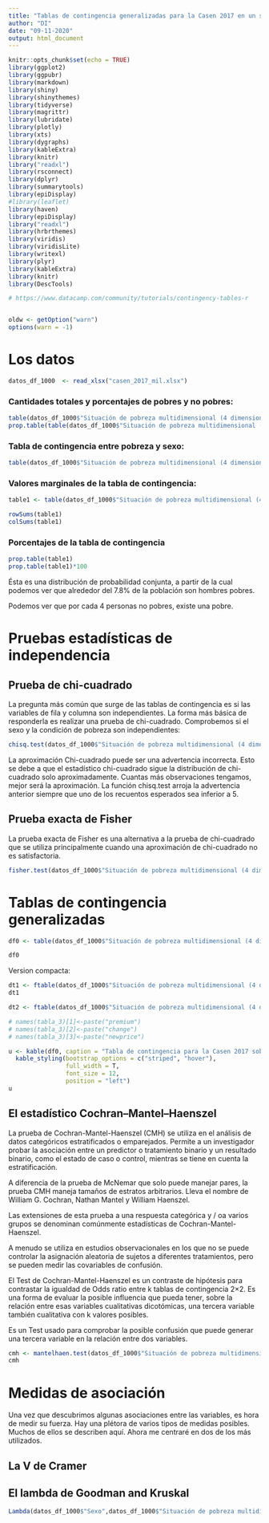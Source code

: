 ```yaml
---
title: "Tablas de contingencia generalizadas para la Casen 2017 en un subset de 1000 registros."
author: "DI"
date: "09-11-2020"
output: html_document
---
```


```r
knitr::opts_chunk$set(echo = TRUE)
library(ggplot2)
library(ggpubr)
library(markdown)
library(shiny)
library(shinythemes)
library(tidyverse)
library(magrittr)
library(lubridate)
library(plotly)
library(xts)
library(dygraphs)
library(kableExtra)
library(knitr)
library("readxl")
library(rsconnect)
library(dplyr)
library(summarytools)
library(epiDisplay)
#library(leaflet)
library(haven)
library(epiDisplay)
library("readxl")
library(hrbrthemes)
library(viridis)
library(viridisLite)
library(writexl)
library(plyr)
library(kableExtra)
library(knitr)
library(DescTools)

# https://www.datacamp.com/community/tutorials/contingency-tables-r


oldw <- getOption("warn")
options(warn = -1)
```


# Los datos

```r
datos_df_1000  <- read_xlsx("casen_2017_mil.xlsx")
```

### Cantidades totales y porcentajes de pobres y no pobres:

```r

table(datos_df_1000$"Situación de pobreza multidimensional (4 dimensiones)")
prop.table(table(datos_df_1000$"Situación de pobreza multidimensional (4 dimensiones)"))
```
### Tabla de contingencia entre pobreza y sexo:

```r
table(datos_df_1000$"Situación de pobreza multidimensional (4 dimensiones)", datos_df_1000$"Sexo")
```

### Valores marginales de la tabla de contingencia:

```r
table1 <- table(datos_df_1000$"Situación de pobreza multidimensional (4 dimensiones)", datos_df_1000$"Sexo")

rowSums(table1)
colSums(table1)
```
### Porcentajes de la tabla de contingencia

```r

prop.table(table1)
prop.table(table1)*100


```
Ésta es una distribución de probabilidad conjunta, a partir de la cual podemos ver que alrededor del 7.8% de la población son hombres pobres.

Podemos ver que por cada 4 personas no pobres, existe una pobre.

# Pruebas estadísticas de independencia

## Prueba de chi-cuadrado

La pregunta más común que surge de las tablas de contingencia es si las variables de fila y columna son independientes. La forma más básica de responderla es realizar una prueba de chi-cuadrado. Comprobemos si el sexo y la condición de pobreza son independientes:

```r
chisq.test(datos_df_1000$"Situación de pobreza multidimensional (4 dimensiones)", datos_df_1000$"Sexo")
```


La aproximación Chi-cuadrado puede ser una advertencia incorrecta. Esto se debe a que el estadístico chi-cuadrado sigue la distribución de chi-cuadrado solo aproximadamente. Cuantas más observaciones tengamos, mejor será la aproximación. La función chisq.test arroja la advertencia anterior siempre que uno de los recuentos esperados sea inferior a 5.

## Prueba exacta de Fisher

La prueba exacta de Fisher es una alternativa a la prueba de chi-cuadrado que se utiliza principalmente cuando una aproximación de chi-cuadrado no es satisfactoria. 

```r
fisher.test(datos_df_1000$"Situación de pobreza multidimensional (4 dimensiones)", datos_df_1000$"Sexo")
```



# Tablas de contingencia generalizadas


```r
df0 <- table(datos_df_1000$"Situación de pobreza multidimensional (4 dimensiones)", datos_df_1000$"Sexo", datos_df_1000$"Estado civil")

df0 
```






Version compacta:

```r
dt1 <- ftable(datos_df_1000$"Situación de pobreza multidimensional (4 dimensiones)", datos_df_1000$"Sexo", datos_df_1000$"Estado civil")
dt1
```

```r
dt2 <- ftable(datos_df_1000$"Situación de pobreza multidimensional (4 dimensiones)", datos_df_1000$"Sexo", datos_df_1000$"Estado civil")
```




```r
# names(tabla_3)[1]<-paste("premium")
# names(tabla_3)[2]<-paste("change")
# names(tabla_3)[3]<-paste("newprice") 
```



```r
u <- kable(df0, caption = "Tabla de contingencia para la Casen 2017 sobre tres variables: sexo, estado civil y situación de pobreza.", font_size = 16, col.names = c("Situación socioeconómica","Sexo","Estado civil","Frecuencia")) %>%
  kable_styling(bootstrap_options = c("striped", "hover"),
                full_width = T,
                font_size = 12,
                position = "left") 
u
```


## El estadístico Cochran–Mantel–Haenszel

La prueba de Cochran-Mantel-Haenszel (CMH) se utiliza en el análisis de datos categóricos estratificados o emparejados. Permite a un investigador probar la asociación entre un predictor o tratamiento binario y un resultado binario, como el estado de caso o control, mientras se tiene en cuenta la estratificación. 

A diferencia de la prueba de McNemar que solo puede manejar pares, la prueba CMH maneja tamaños de estratos arbitrarios. Lleva el nombre de William G. Cochran, Nathan Mantel y William Haenszel. 

Las extensiones de esta prueba a una respuesta categórica y / oa varios grupos se denominan comúnmente estadísticas de Cochran-Mantel-Haenszel. 

A menudo se utiliza en estudios observacionales en los que no se puede controlar la asignación aleatoria de sujetos a diferentes tratamientos, pero se pueden medir las covariables de confusión.

El Test de Cochran-Mantel-Haenszel es un contraste de hipótesis para contrastar la igualdad de Odds ratio entre k tablas de contingencia 2×2. Es una forma de evaluar la posible influencia que pueda tener, sobre la relación entre esas variables cualitativas dicotómicas, una tercera variable también cualitativa con k valores posibles.

Es un Test usado para comprobar la posible confusión que puede generar una tercera variable en la relación entre dos variables.


```r
cmh <- mantelhaen.test(datos_df_1000$"Situación de pobreza multidimensional (4 dimensiones)",  datos_df_1000$"Estado civil", datos_df_1000$"Sexo")
cmh
```

# Medidas de asociación

Una vez que descubrimos algunas asociaciones entre las variables, es hora de medir su fuerza. Hay una plétora de varios tipos de medidas posibles. Muchos de ellos se describen aquí. Ahora me centraré en dos de los más utilizados.

## La V de Cramer



## El lambda de Goodman and Kruskal 
```r
Lambda(datos_df_1000$"Sexo",datos_df_1000$"Situación de pobreza multidimensional (4 dimensiones)", direction='row')

```







